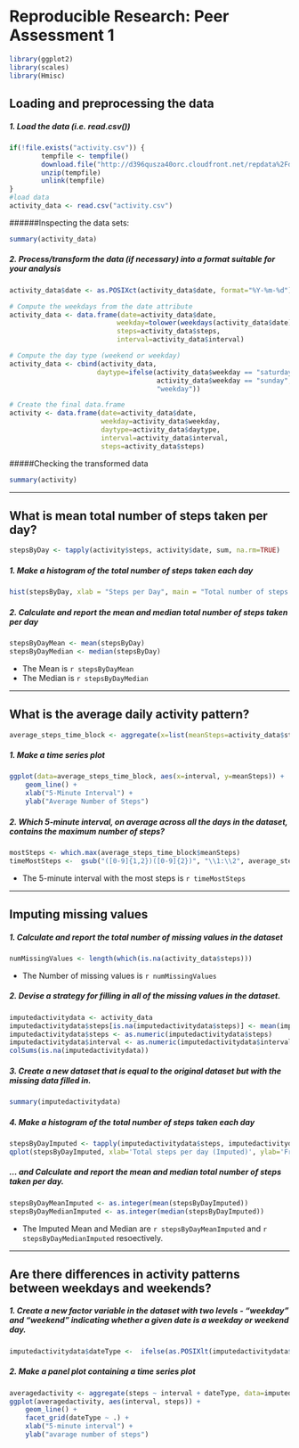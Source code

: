 # Reproducible Research: Peer Assessment 1

```r
library(ggplot2)
library(scales)
library(Hmisc)
```

## Loading and preprocessing the data
##### 1. Load the data (i.e. read.csv())
```r
if(!file.exists("activity.csv")) {
        tempfile <- tempfile()
        download.file("http://d396qusza40orc.cloudfront.net/repdata%2Fdata%2Factivity.zip",destfile = tempfile)
        unzip(tempfile)
        unlink(tempfile)
}
#load data
activity_data <- read.csv("activity.csv")
```
######Inspecting the data sets:
```r
summary(activity_data)
```
##### 2. Process/transform the data (if necessary) into a format suitable for your analysis
```r
activity_data$date <- as.POSIXct(activity_data$date, format="%Y-%m-%d")

# Compute the weekdays from the date attribute
activity_data <- data.frame(date=activity_data$date, 
                           weekday=tolower(weekdays(activity_data$date)), 
                           steps=activity_data$steps, 
                           interval=activity_data$interval)

# Compute the day type (weekend or weekday)
activity_data <- cbind(activity_data, 
                      daytype=ifelse(activity_data$weekday == "saturday" | 
                                     activity_data$weekday == "sunday", "weekend", 
                                     "weekday"))

# Create the final data.frame
activity <- data.frame(date=activity_data$date, 
                       weekday=activity_data$weekday, 
                       daytype=activity_data$daytype, 
                       interval=activity_data$interval,
                       steps=activity_data$steps)
```

#####Checking the transformed data
```r
summary(activity)
```

-----

## What is mean total number of steps taken per day?
```r
stepsByDay <- tapply(activity$steps, activity$date, sum, na.rm=TRUE)

```

##### 1. Make a histogram of the total number of steps taken each day
```r
hist(stepsByDay, xlab = "Steps per Day", main = "Total number of steps taken per day", col = "wheat")
```

##### 2. Calculate and report the mean and median total number of steps taken per day
```r
stepsByDayMean <- mean(stepsByDay)
stepsByDayMedian <- median(stepsByDay)
```
* The Mean is `r stepsByDayMean`
* The Median is `r stepsByDayMedian`

-----

## What is the average daily activity pattern?
```r
average_steps_time_block <- aggregate(x=list(meanSteps=activity_data$steps), by=list(interval=activity_data$interval), FUN=mean, na.rm=TRUE)
```

##### 1. Make a time series plot
```r
ggplot(data=average_steps_time_block, aes(x=interval, y=meanSteps)) +
    geom_line() +
    xlab("5-Minute Interval") +
    ylab("Average Number of Steps") 
```

##### 2. Which 5-minute interval, on average across all the days in the dataset, contains the maximum number of steps?
```r
mostSteps <- which.max(average_steps_time_block$meanSteps)
timeMostSteps <-  gsub("([0-9]{1,2})([0-9]{2})", "\\1:\\2", average_steps_time_block[mostSteps,'interval'])
```

* The 5-minute interval with the most steps is `r timeMostSteps`

----

## Imputing missing values
##### 1. Calculate and report the total number of missing values in the dataset 
```r
numMissingValues <- length(which(is.na(activity_data$steps)))
```

* The Number of missing values is `r numMissingValues`

##### 2. Devise a strategy for filling in all of the missing values in the dataset.
```r
imputedactivitydata <- activity_data
imputedactivitydata$steps[is.na(imputedactivitydata$steps)] <- mean(imputedactivitydata$steps,na.rm=TRUE)
imputedactivitydata$steps <- as.numeric(imputedactivitydata$steps)
imputedactivitydata$interval <- as.numeric(imputedactivitydata$interval)
colSums(is.na(imputedactivitydata))
```
##### 3. Create a new dataset that is equal to the original dataset but with the missing data filled in.
```r
summary(imputedactivitydata)
```


##### 4. Make a histogram of the total number of steps taken each day 
```r
stepsByDayImputed <- tapply(imputedactivitydata$steps, imputedactivitydata$date, sum)
qplot(stepsByDayImputed, xlab='Total steps per day (Imputed)', ylab='Frequency using binwith 2500', binwidth=2500)
```

##### ... and Calculate and report the mean and median total number of steps taken per day. 
```r
stepsByDayMeanImputed <- as.integer(mean(stepsByDayImputed))
stepsByDayMedianImputed <- as.integer(median(stepsByDayImputed))
```
* The Imputed Mean and Median are `r stepsByDayMeanImputed` and `r stepsByDayMedianImputed` resoectively.


----

## Are there differences in activity patterns between weekdays and weekends?
##### 1. Create a new factor variable in the dataset with two levels - "weekday" and "weekend" indicating whether a given date is a weekday or weekend day.

```r
imputedactivitydata$dateType <-  ifelse(as.POSIXlt(imputedactivitydata$date)$wday %in% c(0,6), 'weekend', 'weekday')
```

##### 2. Make a panel plot containing a time series plot

```r
averagedactivity <- aggregate(steps ~ interval + dateType, data=imputedactivitydata, mean)
ggplot(averagedactivity, aes(interval, steps)) + 
    geom_line() + 
    facet_grid(dateType ~ .) +
    xlab("5-minute interval") + 
    ylab("avarage number of steps")
```
